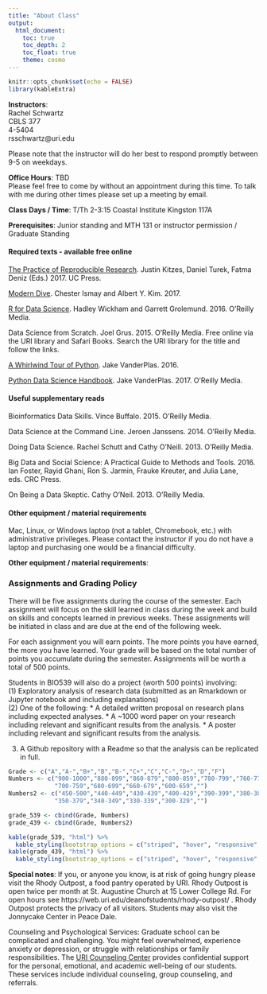 ```yaml
---
title: "About Class"
output: 
  html_document:
    toc: true
    toc_depth: 2
    toc_float: true
    theme: cosmo
---
```


```r
knitr::opts_chunk$set(echo = FALSE)
library(kableExtra)
```

**Instructors**:  
Rachel Schwartz  
CBLS 377  
4-5404  
rsschwartz@uri.edu 

Please note that the instructor will do her best to respond promptly between 9-5 on weekdays.

**Office Hours**: TBD   
Please feel free to come by without an appointment during this time. To talk with me during other times please set up a meeting by email.

**Class Days / Time**: T/Th 2-3:15 Coastal Institute Kingston 117A

**Prerequisites**: Junior standing and MTH 131 or instructor permission / Graduate Standing

#### Required texts - available free online

[The Practice of Reproducible Research](https://www.practicereproducibleresearch.org/). Justin Kitzes, Daniel Turek, Fatma Deniz (Eds.) 2017. UC Press.

[Modern Dive](http://moderndive.com/). Chester Ismay and Albert Y. Kim. 2017.

[R for Data Science](http://r4ds.had.co.nz/). Hadley Wickham and Garrett Grolemund. 2016. O’Reilly Media.

Data Science from Scratch. Joel Grus. 2015. O’Reilly Media. Free online via the URI library and Safari Books. Search the URI library for the title and follow the links.

[A Whirlwind Tour of Python](https://github.com/jakevdp/WhirlwindTourOfPython). Jake VanderPlas. 2016.

[Python Data Science Handbook](https://github.com/jakevdp/PythonDataScienceHandbook). Jake VanderPlas. 2017. O'Reilly Media. 

#### Useful supplementary reads

Bioinformatics Data Skills. Vince Buffalo. 2015. O'Reilly Media.

Data Science at the Command Line. Jeroen Janssens. 2014. O'Reilly Media. 

Doing Data Science. Rachel Schutt and Cathy O'Neill. 2013. O'Reilly Media.

Big Data and Social Science: A Practical Guide to Methods and Tools. 2016. Ian Foster, Rayid Ghani, Ron S. Jarmin, Frauke Kreuter, and Julia Lane, eds. CRC Press.

On Being a Data Skeptic. Cathy O'Neil. 2013. O'Reilly Media.

#### Other equipment / material requirements

Mac, Linux, or Windows laptop (not a tablet, Chromebook, etc.) with administrative privileges. Please contact the instructor if you do not have a laptop and purchasing one would be a financial difficulty.

**Other equipment / material requirements**:

### Assignments and Grading Policy

There will be five assignments during the course of the semester.  Each assignment will focus on the skill learned in class during the week and build on skills and concepts learned in previous weeks. These assignments will be initiated in class and are due at the end of the following week. 

For each assignment you will earn points. The more points you have earned, the more you have learned. Your grade will be based on the total number of points you accumulate during the semester. Assignments will be worth a total of 500 points. 

Students in BIO539 will also do a project (worth 500 points) involving:  
(1) Exploratory analysis of research data (submitted as an Rmarkdown or Jupyter notebook and including explanations)  
(2) One of the following:
  * A detailed written proposal on research plans including expected analyses.
  * A ~1000 word paper on your research including relevant and significant results from the analysis.
  * A poster including relevant and significant results from the analysis.  

(3) A Github repository with a Readme so that the analysis can be replicated in full.


```r
Grade <- c("A","A-","B+","B","B-","C+","C","C-","D+","D","F")
Numbers <- c("900-1000","880-899","860-879","800-859","780-799","760-779",
             "700-759","680-699","660-679","600-659","")
Numbers2 <- c("450-500","440-449","430-439","400-429","390-399","380-389",
             "350-379","340-349","330-339","300-329","")

grade_539 <- cbind(Grade, Numbers)
grade_439 <- cbind(Grade, Numbers2)

kable(grade_539, "html") %>%  
  kable_styling(bootstrap_options = c("striped", "hover", "responsive", full_width = F, position = "float_left"))
kable(grade_439, "html") %>%  
  kable_styling(bootstrap_options = c("striped", "hover", "responsive", full_width = F, position = "float_right"))
```

**Special notes**:
If you, or anyone you know, is at risk of going hungry please visit the Rhody Outpost, a food pantry operated by URI. Rhody Outpost is open twice per month at St. Augustine Church at 15 Lower College Rd. For open hours see https://web.uri.edu/deanofstudents/rhody-outpost/ . Rhody Outpost protects the privacy of all visitors. Students may also visit the Jonnycake Center in Peace Dale.

Counseling and Psychological Services: 
Graduate school can be complicated and challenging. You might feel overwhelmed, experience anxiety or depression, or struggle with relationships or family responsibilities. The [URI Counseling Center](https://web.uri.edu/counseling/) provides confidential support for the personal, emotional, and academic well-being of our students. These services include individual counseling, group counseling, and referrals.